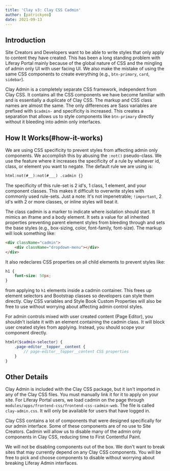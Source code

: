 ```yaml
---
title: 'Clay v3: Clay CSS Cadmin'
author: [patrickyeo]
date: 2021-09-13
---
```


## Introduction

Site Creators and Developers want to be able to write styles that only apply to content they have created. This has been a long standing problem with Liferay Portal mainly because of the global nature of CSS and the mingling of admin only UI with user facing UI. We also make the mistake of using the same CSS components to create everything (e.g., `btn-primary`, `card`, `sidebar`).

Clay Admin is a completely separate CSS framework, independent from Clay CSS. It contains all the CSS components we have become familiar with and is essentially a duplicate of Clay CSS. The markup and CSS class names are almost the same. The only differences are Sass variables are prefixed with `$cadmin-` and specificity is increased. This creates a separation that allows us to style components like `btn-primary` directly without it bleeding into admin only interfaces.

## How It Works(#how-it-works)

We are using CSS specificity to prevent styles from affecting admin only components. We accomplish this by abusing the `:not()` pseudo-class. We use the feature where it increases the specificity of a rule by whatever id, class, or element you want to negate. The default rule we are using is:

```html
html:not(#__):not(#___) .cadmin {}
```

The specificity of this rule-set is 2 id's, 1 class, 1 element, and your component classes. This makes it difficult to overwrite styles with commonly used rule-sets. Just a note: It's not impenetrable; `!important`, 2 id's with 2 or more classes, or inline styles will beat it.

The class cadmin is a marker to indicate where isolation should start. It mimics an iframe and a body element. It sets a value for all inherited properties preventing parent element styles from bleeding through and sets the base styles (e.g., box-sizing, color, font-family, font-size). The markup will look something like:

```html
<div className="cadmin">
	<div className="dropdown-menu"></div>
</div>
```

It also redeclares CSS properties on all child elements to prevent styles like:

```css
h1 {
	font-size: 50px;
}
```

from applying to `h1` elements inside a cadmin container. This frees up element selectors and Bootstrap classes so developers can style them directly. Clay CSS variables and Style Book Custom Properties will also be free to use without worrying about affecting admin control styles.

For admin controls mixed with user created content (Page Editor), you shouldn't isolate it with an element containing the cadmin class. It will block user created styles from applying. Instead, you should scope your component directly.

```scss
html#{$cadmin-selector} {
	.page-editor__topper__content {
		// page-editor__topper__content CSS properties
	}
}
```

## Other Details

Clay Admin is included with the Clay CSS package, but it isn't imported in any of the Clay CSS files. You must manually link it for it to apply on your site. For Liferay Portal users, we load cadmin on the page through `modules/apps/frontend-css/frontend-css-cadmin-web`. The file is called `clay-admin.css`. It will only be available for users that have logged in.

Clay CSS contains a lot of components that were designed specifically for our admin interface. Some of these components are of no use to Site Creators. Cadmin will allow us to disable many of the admin only components in Clay CSS, reducing time to First Contentful Paint.

We will not be disabling components out of the box. We don't want to break sites that may currently depend on any Clay CSS components. You will be free to pick and choose components to disable without worrying about breaking Liferay Admin interfaces.
